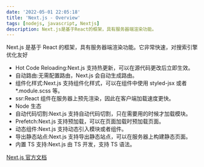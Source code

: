 ```yaml
---
date: '2022-05-01 22:05:18'
title: 'Next.js - Overview'
tags: [nodejs, javascript, Nextjs]
description: Next.js是基于React的框架，具有服务器端渲染功能。
---
```


Next.js 是基于 React 的框架，具有服务器端渲染功能。它非常快速，对搜索引擎优化友好

- Hot Code Reloading:Next.js 支持热更新，可以在源代码更改后立即生效。
- 自动路由:无需配置路由，Next.js 会自动生成路由。
- 组件化样式:Next.js 支持组件化样式，可以在组件中使用 styled-jsx 或者\*.module.scss 等。
- ssr:React 组件在服务器上预先渲染，因此在客户端加载速度更快。
- Node 生态
- 自动代码切割:Next.js 支持自动代码切割，只在需要用的时候才加载模块。
- Prefetch:Next.js 支持预加载，可以在页面加载时预加载页面。
- 动态组件:Next.js 支持动态引入模块或者组件。
- 导出静态站点:Next.js 支持导出静态站点，可以在服务器上构建静态页面。
- 内置 TS 支持:Next.js 由 TS 开发，支持 TS 语法。

[Next.js 官方文档](https://nextjs.org/docs)
